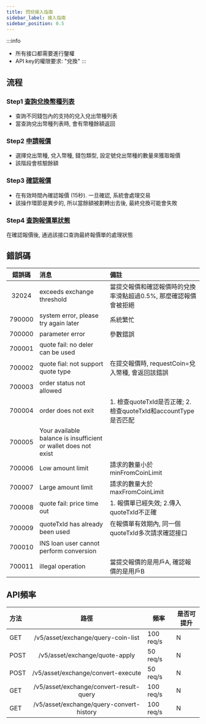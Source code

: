 ```yaml
---
title: 閃兌接入指南
sidebar_label: 接入指南
sidebar_position: 0.5
---
```

:::info
* 所有接口都需要進行鑒權
* API key的權限要求: "兌換"
:::

## 流程
### Step1 [查詢兌換幣種列表](convert-coin-list#)
* 查詢不同錢包內的支持的兌入兌出幣種列表
* 當查詢兌出幣種列表時, 會有幣種餘額返回

### Step2 [申請報價](apply-quote#)
* 選擇兌出幣種, 兌入幣種, 錢包類型, 設定號兌出幣種的數量來獲取報價
* 該階段會核驗餘額

### Step3 [確認報價](confirm-quote#)
* 在有效時間內確認報價 (15秒). 一旦確認, 系統會處理交易
* 該操作環節是異步的, 所以當餘額被劃轉出去後, 最終兌換可能會失敗

### Step4 [查詢報價單狀態](get-convert-result#)
在確認報價後, 通過該接口查詢最終報價單的處理狀態

## 錯誤碼
|錯誤碼 |消息 |備註|
|:----:|:-------------------------------|:------|
| 32024 |exceeds exchange threshold |當提交報價和確認報價時的兌換率滑點超過0.5%, 那麼確認報價會被拒絕|
| 790000 |system error, please try again later|系統繁忙|
| 700000 |parameter error|參數錯誤|
| 700001 |quote fail: no deler can be used||
| 700002 |quote fial: not support quote type|在提交報價時, requestCoin=兌入幣種, 會返回該錯誤|
| 700003 |order status not allowed||
| 700004 |order does not exit| 1. 檢查quoteTxId是否正確; 2. 檢查quoteTxId和accountType是否匹配|
| 700005 |Your available balance is insufficient or wallet does not exist|
| 700006 |Low amount limit| 請求的數量小於minFromCoinLimit|
| 700007 |Large amount limit| 請求的數量大於maxFromCoinLimit|
| 700008 |quote fail: price time out| 1. 報價單已經失效; 2.傳入quoteTxId不正確|
| 700009 |quoteTxId has already been used|在報價單有效期內, 同一個quoteTxId多次請求確認接口|
| 700010 |INS loan user cannot perform conversion|
| 700011 |illegal operation| 當提交報價的是用戶A, 確認報價的是用戶B|

## API頻率
<span class="blocky_table">

|方法 |路徑 |頻率 |是否可提升|
|:----|:----:|----|----|
|GET |/v5/asset/exchange/query-coin-list | 100 req/s| N |
|POST |/v5/asset/exchange/quote-apply | 50 req/s| N |
|POST |/v5/asset/exchange/convert-execute | 50 req/s| N |
|GET |/v5/asset/exchange/convert-result-query | 100 req/s| N |
|GET |/v5/asset/exchange/query-convert-history| 100 req/s| N |
</span>
